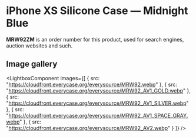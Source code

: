 
# iPhone XS Silicone Case — Midnight Blue

<Callout type='info' emoji='👉🏻'>**MRW92ZM** is an order number for this product, used for search engines, auction websites and such.</Callout>

## Image gallery

<LightboxComponent
    images={[
      {
        src: "https://cloudfront.everycase.org/everysource/MRW92.webp"
      },
      {
        src: "https://cloudfront.everycase.org/everysource/MRW92_AV1_GOLD.webp"
      },
      {
        src: "https://cloudfront.everycase.org/everysource/MRW92_AV1_SILVER.webp"
      },
      {
        src: "https://cloudfront.everycase.org/everysource/MRW92_AV1_SPACE_GRAY.webp"
      },
      {
        src: "https://cloudfront.everycase.org/everysource/MRW92_AV2.webp"
      }
    ]}
  />
